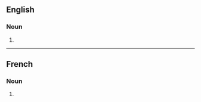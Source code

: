 ==English==

===Noun===
{{head|en|noun form}}

# {{en-irregular plural of|ending=es|hypophysis}}


----

==French==

===Noun===
{{head|fr|noun plural form|g=f}}

# {{plural of|fr|hypophyse}}